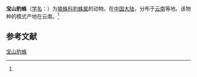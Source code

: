{{Speciesbox
| name = 宝山豹蛛
| status = 
| status_system = 
| image = 
| genus = Pardosa
| species = baoshanensis
| authority = (Wang et Qiu, 1991)<ref name='id13852'>{{cite web| url =http://www.bioinfo.cn/db05/BjdwSpecies.php?action=view&id=13852| title =宝山豹蛛| work =《中国动物物种编目数据库》| publisher =中国科学院微生物研究所| author =中国科学院动物研究所| accessdate =2009-04-28| deadurl =yes| archiveurl =https://web.archive.org/web/20160305065005/http://www.bioinfo.cn/db05/BjdwSpecies.php?action=view&id=13852| archivedate =2016-03-05}}</ref>
}}

'''宝山豹蛛'''（[[学名|学名]]：{{lang|la|''Pardosa baoshanensis''}}）为[[狼蛛科|狼蛛科]][[豹蛛属|豹蛛属]]的动物。在[[中国大陆|中国大陆]]，分布于[[云南|云南]]等地。该物种的模式产地在云南。<ref name='id13852'/>

== 参考文献 ==
{{reflist}}

{{Wikispecies|Pardosa baoshanensis}}
{{Taxonbar|from=Q3505888}}

[[Category:豹蛛属|宝山豹蛛]]


{{蜘蛛小作品}}
